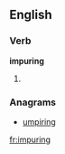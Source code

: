 
==English==

===Verb===
'''impuring'''

# {{present participle of|[[impure]]}}

===Anagrams===
* [[umpiring#English|umpiring]]

[[fr:impuring]]